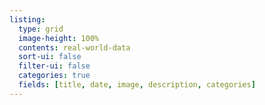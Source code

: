 ```yaml
---
listing:
  type: grid
  image-height: 100%
  contents: real-world-data
  sort-ui: false
  filter-ui: false
  categories: true
  fields: [title, date, image, description, categories]
---
```

